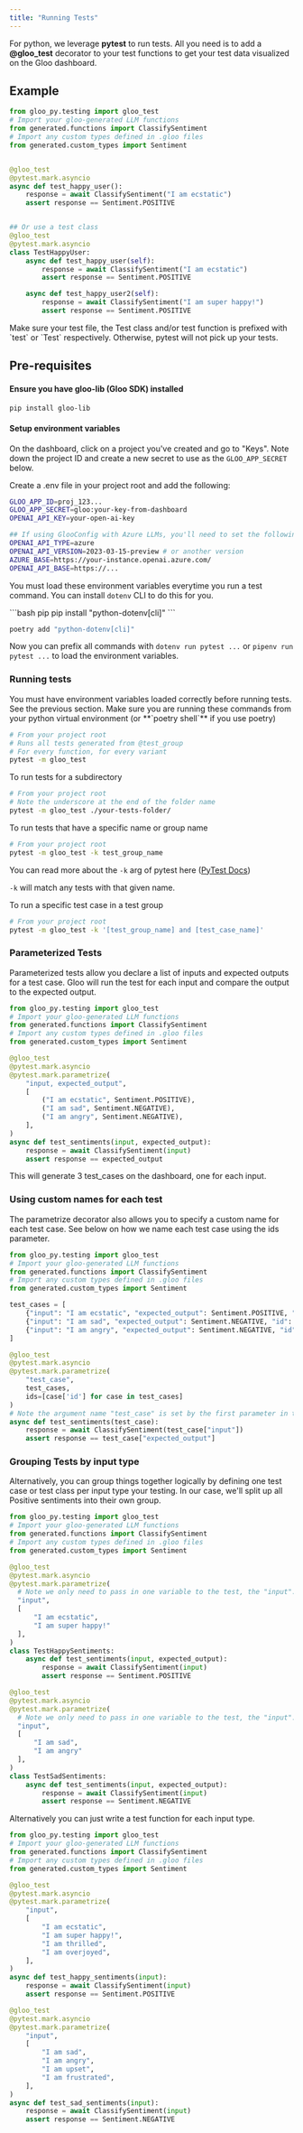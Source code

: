 ```yaml
---
title: "Running Tests"
---
```


For python, we leverage **pytest** to run tests. All you need is to add a **@gloo_test** decorator to your test functions to get your test data visualized on the Gloo dashboard.

## Example

```python
from gloo_py.testing import gloo_test
# Import your gloo-generated LLM functions
from generated.functions import ClassifySentiment
# Import any custom types defined in .gloo files
from generated.custom_types import Sentiment


@gloo_test
@pytest.mark.asyncio
async def test_happy_user():
    response = await ClassifySentiment("I am ecstatic")
    assert response == Sentiment.POSITIVE


## Or use a test class
@gloo_test
@pytest.mark.asyncio
class TestHappyUser:
    async def test_happy_user(self):
        response = await ClassifySentiment("I am ecstatic")
        assert response == Sentiment.POSITIVE

    async def test_happy_user2(self):
        response = await ClassifySentiment("I am super happy!")
        assert response == Sentiment.POSITIVE
```

<Warning>
  Make sure your test file, the Test class and/or test function is prefixed with
  `test` or `Test` respectively. Otherwise, pytest will not pick up your tests.
</Warning>

## Pre-requisites

#### Ensure you have gloo-lib (Gloo SDK) installed

```bash
pip install gloo-lib
```

#### Setup environment variables

On the dashboard, click on a project you've created and go to "Keys". Note down the project ID and create a new secret to use as the `GLOO_APP_SECRET` below.

Create a .env file in your project root and add the following:

```bash .env
GLOO_APP_ID=proj_123...
GLOO_APP_SECRET=gloo:your-key-from-dashboard
OPENAI_API_KEY=your-open-ai-key

## If using GlooConfig with Azure LLMs, you'll need to set the following as well:
OPENAI_API_TYPE=azure
OPENAI_API_VERSION=2023-03-15-preview # or another version
AZURE_BASE=https://your-instance.openai.azure.com/
OPENAI_API_BASE=https://...
```

You must load these environment variables everytime you run a test command.
You can install `dotenv` CLI to do this for you.

<CodeGroup>
```bash pip
pip install "python-dotenv[cli]"
```

```bash poetry
poetry add "python-dotenv[cli]"
```

</CodeGroup>

Now you can prefix all commands with `dotenv run pytest ...` or `pipenv run pytest ...` to load the environment variables.

### Running tests

<Note>
  You must have environment variables loaded correctly before running tests. See
  the previous section.
</Note>
<Note>
  Make sure you are running these commands from your python virtual environment
  (or **`poetry shell`** if you use poetry)
</Note>

```bash
# From your project root
# Runs all tests generated from @test_group
# For every function, for every variant
pytest -m gloo_test
```

To run tests for a subdirectory

```bash
# From your project root
# Note the underscore at the end of the folder name
pytest -m gloo_test ./your-tests-folder/
```

To run tests that have a specific name or group name

```bash
# From your project root
pytest -m gloo_test -k test_group_name
```

You can read more about the `-k` arg of pytest here ([PyTest Docs](https://docs.pytest.org/en/latest/example/markers.html#using-k-expr-to-select-tests-based-on-their-name))

`-k` will match any tests with that given name.

To run a specific test case in a test group

```bash
# From your project root
pytest -m gloo_test -k '[test_group_name] and [test_case_name]'
```

### Parameterized Tests

Parameterized tests allow you declare a list of inputs and expected outputs for a test case. Gloo will run the test for each input and compare the output to the expected output.

```python
from gloo_py.testing import gloo_test
# Import your gloo-generated LLM functions
from generated.functions import ClassifySentiment
# Import any custom types defined in .gloo files
from generated.custom_types import Sentiment

@gloo_test
@pytest.mark.asyncio
@pytest.mark.parametrize(
    "input, expected_output",
    [
        ("I am ecstatic", Sentiment.POSITIVE),
        ("I am sad", Sentiment.NEGATIVE),
        ("I am angry", Sentiment.NEGATIVE),
    ],
)
async def test_sentiments(input, expected_output):
    response = await ClassifySentiment(input)
    assert response == expected_output
```

This will generate 3 test_cases on the dashboard, one for each input.

### Using custom names for each test

The parametrize decorator also allows you to specify a custom name for each test case. See below on how we name each test case using the ids parameter.

```python
from gloo_py.testing import gloo_test
# Import your gloo-generated LLM functions
from generated.functions import ClassifySentiment
# Import any custom types defined in .gloo files
from generated.custom_types import Sentiment

test_cases = [
    {"input": "I am ecstatic", "expected_output": Sentiment.POSITIVE, "id": "ecstatic-test"},
    {"input": "I am sad", "expected_output": Sentiment.NEGATIVE, "id": "sad-test"},
    {"input": "I am angry", "expected_output": Sentiment.NEGATIVE, "id": "angry-test"},
]

@gloo_test
@pytest.mark.asyncio
@pytest.mark.parametrize(
    "test_case",
    test_cases,
    ids=[case['id'] for case in test_cases]
)
# Note the argument name "test_case" is set by the first parameter in the parametrize() decorator
async def test_sentiments(test_case):
    response = await ClassifySentiment(test_case["input"])
    assert response == test_case["expected_output"]
```

### Grouping Tests by input type

Alternatively, you can group things together logically by defining one test case or test class per input type your testing. In our case, we'll split up all Positive sentiments into their own group.

```python
from gloo_py.testing import gloo_test
# Import your gloo-generated LLM functions
from generated.functions import ClassifySentiment
# Import any custom types defined in .gloo files
from generated.custom_types import Sentiment

@gloo_test
@pytest.mark.asyncio
@pytest.mark.parametrize(
  # Note we only need to pass in one variable to the test, the "input".
  "input",
  [
      "I am ecstatic",
      "I am super happy!"
  ],
)
class TestHappySentiments:
    async def test_sentiments(input, expected_output):
        response = await ClassifySentiment(input)
        assert response == Sentiment.POSITIVE

@gloo_test
@pytest.mark.asyncio
@pytest.mark.parametrize(
  # Note we only need to pass in one variable to the test, the "input".
  "input",
  [
      "I am sad",
      "I am angry"
  ],
)
class TestSadSentiments:
    async def test_sentiments(input, expected_output):
        response = await ClassifySentiment(input)
        assert response == Sentiment.NEGATIVE
```

Alternatively you can just write a test function for each input type.

```python
from gloo_py.testing import gloo_test
# Import your gloo-generated LLM functions
from generated.functions import ClassifySentiment
# Import any custom types defined in .gloo files
from generated.custom_types import Sentiment

@gloo_test
@pytest.mark.asyncio
@pytest.mark.parametrize(
    "input",
    [
        "I am ecstatic",
        "I am super happy!",
        "I am thrilled",
        "I am overjoyed",
    ],
)
async def test_happy_sentiments(input):
    response = await ClassifySentiment(input)
    assert response == Sentiment.POSITIVE

@gloo_test
@pytest.mark.asyncio
@pytest.mark.parametrize(
    "input",
    [
        "I am sad",
        "I am angry",
        "I am upset",
        "I am frustrated",
    ],
)
async def test_sad_sentiments(input):
    response = await ClassifySentiment(input)
    assert response == Sentiment.NEGATIVE
```
